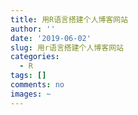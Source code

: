 ---
title: 用R语言搭建个人博客网站
author: ''
date: '2019-06-02'
slug: 用r语言搭建个人博客网站
categories:
  - R
tags: []
comments: no
images: ~
---

